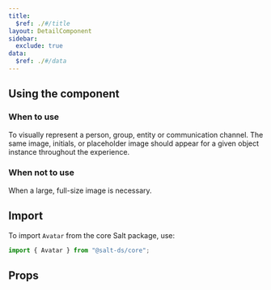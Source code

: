 ```yaml
---
title:
  $ref: ./#/title
layout: DetailComponent
sidebar:
  exclude: true
data:
  $ref: ./#/data
---
```


## Using the component

### When to use

To visually represent a person, group, entity or communication channel. The same image, initials, or placeholder image should appear for a given object instance throughout the experience.

### When not to use

When a large, full-size image is necessary.

## Import

To import `Avatar` from the core Salt package, use:

```js
import { Avatar } from "@salt-ds/core";
```

## Props

<PropsTable componentName="Avatar" />
